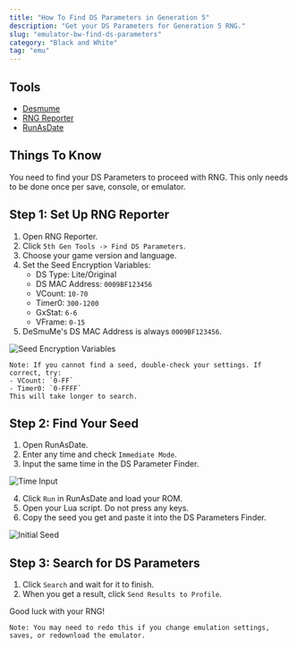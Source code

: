 ```yaml
---
title: "How To Find DS Parameters in Generation 5"
description: "Get your DS Parameters for Generation 5 RNG."
slug: "emulator-bw-find-ds-parameters"
category: "Black and White"
tag: "emu"
---
```


## Tools

- [Desmume](https://www.pokemonrng.com/desmume-setup)
- [RNG Reporter](https://github.com/Admiral-Fish/RNGReporter/releases)
- [RunAsDate](https://runasdate.en.softonic.com/)

## Things To Know

You need to find your DS Parameters to proceed with RNG. This only needs to be done once per save, console, or emulator.

## Step 1: Set Up RNG Reporter

1. Open RNG Reporter.
2. Click `5th Gen Tools -> Find DS Parameters`.
3. Choose your game version and language.
4. Set the Seed Encryption Variables:
   - DS Type: Lite/Original
   - DS MAC Address: `0009BF123456`
   - VCount: `10-70`
   - Timer0: `300-1200`
   - GxStat: `6-6`
   - VFrame: `0-15`
5. DeSmuMe's DS MAC Address is always `0009BF123456`.

![Seed Encryption Variables](/images/Black-and-White/Parameters/Setup.png)

```
Note: If you cannot find a seed, double-check your settings. If correct, try:
- VCount: `0-FF`
- Timer0: `0-FFFF`
This will take longer to search.
```

## Step 2: Find Your Seed

1. Open RunAsDate.
2. Enter any time and check `Immediate Mode`.
3. Input the same time in the DS Parameter Finder.

![Time Input](/images/Black-and-White/Parameters/Time.png)

4. Click `Run` in RunAsDate and load your ROM.
5. Open your Lua script. Do not press any keys.
6. Copy the seed you get and paste it into the DS Parameters Finder.

![Initial Seed](/images/Black-and-White/Parameters/Seed.png)

## Step 3: Search for DS Parameters

1. Click `Search` and wait for it to finish.
2. When you get a result, click `Send Results to Profile`.

Good luck with your RNG!

```
Note: You may need to redo this if you change emulation settings, saves, or redownload the emulator.
```
